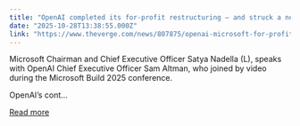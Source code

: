 ```yaml
---
title: "OpenAI completed its for-profit restructuring — and struck a new deal with Microsoft"
date: "2025-10-28T13:38:55.000Z"
link: "https://www.theverge.com/news/807875/openai-microsoft-for-profit-agi"
---
```


Microsoft Chairman and Chief Executive Officer Satya Nadella (L), speaks with OpenAI Chief Executive Officer Sam Altman, who joined by video during the Microsoft Build 2025 conference.	

OpenAI’s cont...

[Read more](https://www.theverge.com/news/807875/openai-microsoft-for-profit-agi)
